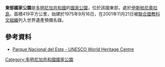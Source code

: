 '''東部國家公園'''是[[多明尼加共和國|多明尼加共和國]]的[[國家公園|國家公園]]，位於該國東部，處於[[伊斯帕尼奧拉島|伊斯帕尼奧拉島]]，面積419平方公里，始建於1975年9月16日，在2001年11月21日被[[聯合國教科文組織|聯合國教科文組織]]列入世界遺產預備名錄。

==參考資料==
* [https://whc.unesco.org/en/tentativelists/1601/ Parque Nacional del Este - UNESCO World Heritage Centre] {{Wayback|url=https://whc.unesco.org/en/tentativelists/1601/ |date=20200713061241 }}

{{DominicanRepublic-geo-stub}}
[[Category:多明尼加共和國國家公園|Category:多明尼加共和國國家公園]]
